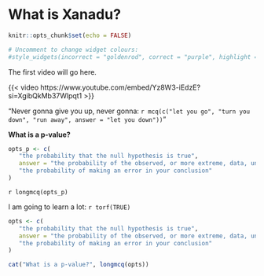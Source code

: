 # What is Xanadu?

```r
knitr::opts_chunk$set(echo = FALSE)

# Uncomment to change widget colours:
#style_widgets(incorrect = "goldenrod", correct = "purple", highlight = "firebrick")
```

The first video will go here.

{{< video https://www.youtube.com/embed/Yz8W3-iEdzE?si=XgibQkMb37Wlpqt1 >}}

"Never gonna give you up, never gonna: `r mcq(c("let you go", "turn you down", "run away", answer = "let you down"))`"


**What is a p-value?**

```r
opts_p <- c(
   "the probability that the null hypothesis is true",
   answer = "the probability of the observed, or more extreme, data, under the assumption that the null-hypothesis is true",
   "the probability of making an error in your conclusion"
)
```

`r longmcq(opts_p)`


::: {.webex-check .webex-box}
I am going to learn a lot: `r torf(TRUE)`

```r
opts <- c(
   "the probability that the null hypothesis is true",
   answer = "the probability of the observed, or more extreme, data, under the assumption that the null-hypothesis is true",
   "the probability of making an error in your conclusion"
)

cat("What is a p-value?", longmcq(opts))
```
:::
